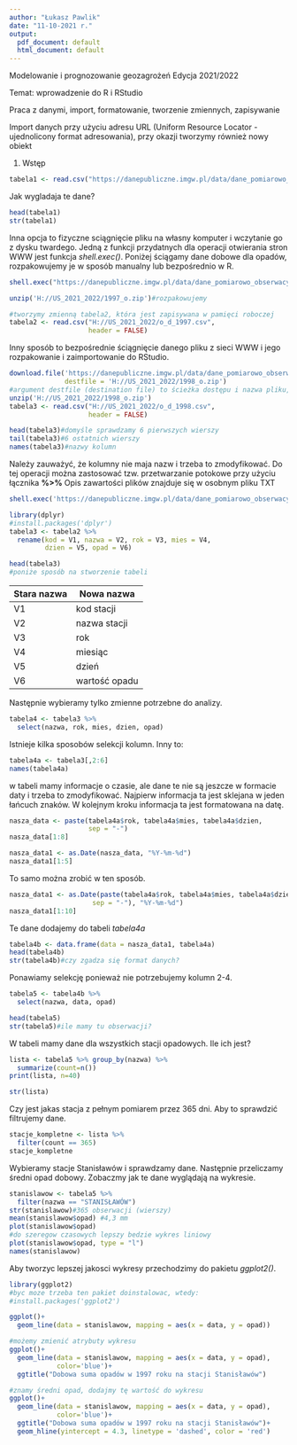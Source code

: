 ---
author: "Łukasz Pawlik"
date: "11-10-2021 r."
output:
  pdf_document: default
  html_document: default
---
Modelowanie i prognozowanie geozagrożeń
Edycja 2021/2022

Temat: wprowadzenie do R i RStudio

Praca z danymi, import, formatowanie, tworzenie zmiennych, zapisywanie

Import danych przy użyciu adresu URL (Uniform Resource Locator - ujednolicony format adresowania), przy okazji tworzymy również nowy obiekt


1. Wstęp

```{r}

tabela1 <- read.csv("https://danepubliczne.imgw.pl/data/dane_pomiarowo_obserwacyjne/dane_meteorologiczne/wykaz_stacji.csv")
```
Jak wygladaja te dane?
```{r}
head(tabela1)
str(tabela1)
```
Inna opcja to fizyczne sciągnięcie pliku na własny komputer i wczytanie go z dysku twardego.
Jedną z funkcji przydatnych dla operacji otwierania stron WWW jest funkcja *shell.exec()*.
Poniżej ściągamy dane dobowe dla opadów, rozpakowujemy je w sposób manualny lub bezpośrednio w R.

```{r}
shell.exec("https://danepubliczne.imgw.pl/data/dane_pomiarowo_obserwacyjne/dane_meteorologiczne/dobowe/opad/")

unzip('H://US_2021_2022/1997_o.zip')#rozpakowujemy

#tworzymy zmienną tabela2, która jest zapisywana w pamięci roboczej
tabela2 <- read.csv("H://US_2021_2022/o_d_1997.csv",
                    header = FALSE)
```

Inny sposób to bezpośrednie ściągnięcie danego pliku z sieci WWW i jego rozpakowanie i zaimportowanie do RStudio.
```{r}
download.file('https://danepubliczne.imgw.pl/data/dane_pomiarowo_obserwacyjne/dane_meteorologiczne/dobowe/opad/1996_2000/1998_o.zip',
              destfile = 'H://US_2021_2022/1998_o.zip')
#argument destfile (destination file) to ścieżka dostępu i nazwa pliku, a nie sama ścieżka dostępu do katalogu roboczego
unzip('H://US_2021_2022/1998_o.zip')
tabela3 <- read.csv("H://US_2021_2022/o_d_1998.csv",
                    header = FALSE)

head(tabela3)#domyśle sprawdzamy 6 pierwszych wierszy
tail(tabela3)#6 ostatnich wierszy
names(tabela3)#nazwy kolumn

```
Należy zauważyć, że kolumny nie maja nazw i trzeba to zmodyfikować. Do tej operacji można zastosować tzw. przetwarzanie potokowe przy użyciu łącznika **%>%**
Opis zawartości plików znajduje się w osobnym pliku TXT
```{r}
shell.exec('https://danepubliczne.imgw.pl/data/dane_pomiarowo_obserwacyjne/dane_meteorologiczne/dobowe/opad/o_d_format.txt')

library(dplyr)
#install.packages('dplyr')
tabela3 <- tabela2 %>%
  rename(kod = V1, nazwa = V2, rok = V3, mies = V4,
         dzien = V5, opad = V6)

head(tabela3)
#poniże sposób na stworzenie tabeli
```
Stara nazwa | Nowa nazwa
------------|--------------
V1          | kod stacji
V2          | nazwa stacji
V3          | rok
V4          | miesiąc
V5          | dzień
V6          | wartość opadu

Następnie wybieramy tylko zmienne potrzebne do analizy.
```{r}
tabela4 <- tabela3 %>%
  select(nazwa, rok, mies, dzien, opad)
```

Istnieje kilka sposobów selekcji kolumn. Inny to:
```{r}
tabela4a <- tabela3[,2:6]
names(tabela4a)
```
w tabeli mamy informacje o czasie, ale dane te nie są jeszcze w formacie daty i trzeba to zmodyfikować. Najpierw informacja ta jest sklejana w jeden łańcuch znaków. W kolejnym kroku informacja ta jest formatowana na datę.

```{r}
nasza_data <- paste(tabela4a$rok, tabela4a$mies, tabela4a$dzien,
                    sep = "-")
nasza_data[1:8]

nasza_data1 <- as.Date(nasza_data, "%Y-%m-%d")
nasza_data1[1:5]
```
To samo można zrobić w ten sposób.
```{r}
nasza_data1 <- as.Date(paste(tabela4a$rok, tabela4a$mies, tabela4a$dzien,
                     sep = "-"), "%Y-%m-%d")
nasza_data1[1:10]
```
Te dane dodajemy do tabeli *tabela4a*

```{r}
tabela4b <- data.frame(data = nasza_data1, tabela4a)
head(tabela4b)
str(tabela4b)#czy zgadza się format danych?
```
Ponawiamy selekcję ponieważ nie potrzebujemy kolumn 2-4.
```{r}
tabela5 <- tabela4b %>%
  select(nazwa, data, opad)

head(tabela5)
str(tabela5)#ile mamy tu obserwacji?
```
W tabeli mamy dane dla wszystkich stacji opadowych. Ile ich jest?
```{r}
lista <- tabela5 %>% group_by(nazwa) %>%
  summarize(count=n())
print(lista, n=40)

str(lista)
```

Czy jest jakas stacja z pełnym pomiarem przez 365 dni.
Aby to sprawdzić filtrujemy dane.
```{r}
stacje_kompletne <- lista %>%
  filter(count == 365)
stacje_kompletne
```

Wybieramy stacje Stanisławów i sprawdzamy dane. Następnie przeliczamy średni opad dobowy. Zobaczmy jak te dane wyglądają na wykresie.

```{r}
stanislawow <- tabela5 %>%
  filter(nazwa == "STANISŁAWÓW")
str(stanislawow)#365 obserwacji (wierszy)
mean(stanislawow$opad) #4,3 mm
plot(stanislawow$opad)
#do szeregow czasowych lepszy bedzie wykres liniowy
plot(stanislawow$opad, type = "l")
names(stanislawow)
```
Aby tworzyc lepszej jakosci wykresy przechodzimy do pakietu *ggplot2()*.

```{r}
library(ggplot2)
#byc moze trzeba ten pakiet doinstalowac, wtedy:
#install.packages('ggplot2')

ggplot()+
  geom_line(data = stanislawow, mapping = aes(x = data, y = opad))

#możemy zmienić atrybuty wykresu
ggplot()+
  geom_line(data = stanislawow, mapping = aes(x = data, y = opad),
            color='blue')+
  ggtitle("Dobowa suma opadów w 1997 roku na stacji Stanisławów")

#znamy średni opad, dodajmy tę wartość do wykresu
ggplot()+
  geom_line(data = stanislawow, mapping = aes(x = data, y = opad),
            color='blue')+
  ggtitle("Dobowa suma opadów w 1997 roku na stacji Stanisławów")+
  geom_hline(yintercept = 4.3, linetype = 'dashed', color = 'red')
```

